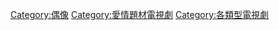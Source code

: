 {{catmain}}

[[Category:偶像|Category:偶像]]
[[Category:愛情題材電視劇|Category:愛情題材電視劇]]
[[Category:各類型電視劇|Category:各類型電視劇]]